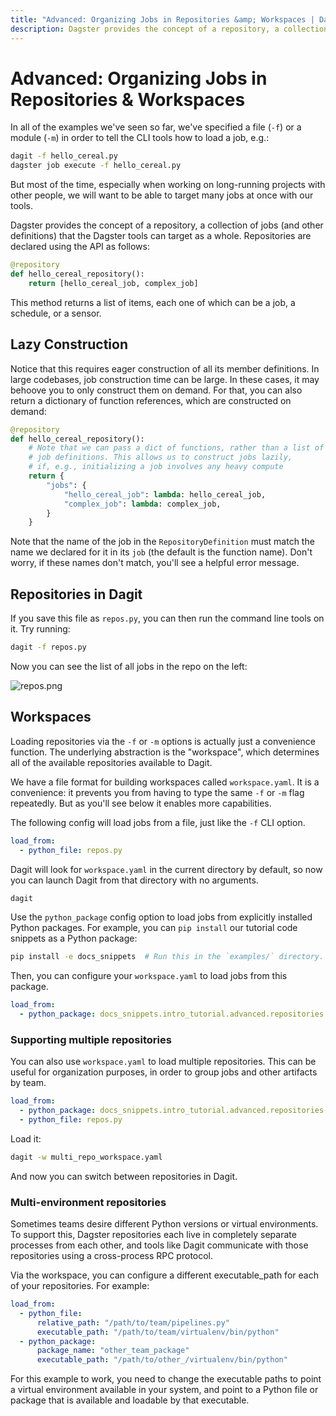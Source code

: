 ```yaml
---
title: "Advanced: Organizing Jobs in Repositories &amp; Workspaces | Dagster"
description: Dagster provides the concept of a repository, a collection of jobs (and other definitions) that the Dagster tools can target as a whole.
---
```


# Advanced: Organizing Jobs in Repositories & Workspaces

<CodeReferenceLink filePath="examples/docs_snippets/docs_snippets/intro_tutorial/advanced/repositories/" />

In all of the examples we've seen so far, we've specified a file (`-f`) or a module (`-m`) in order to tell the CLI tools how to load a job, e.g.:

```bash
dagit -f hello_cereal.py
dagster job execute -f hello_cereal.py
```

But most of the time, especially when working on long-running projects with other people, we will want to be able to target many jobs at once with our tools.

Dagster provides the concept of a repository, a collection of jobs (and other definitions) that the Dagster tools can target as a whole. Repositories are declared using the <PyObject
module="dagster" object="RepositoryDefinition" /> API as follows:

```python file=/intro_tutorial/advanced/repositories/repos.py startafter=start_repos_marker_0 endbefore=end_repos_marker_0
@repository
def hello_cereal_repository():
    return [hello_cereal_job, complex_job]
```

This method returns a list of items, each one of which can be a job, a schedule, or a sensor.

## Lazy Construction

Notice that this requires eager construction of all its member definitions. In large codebases, job construction time can be large. In these cases, it may behoove you to only construct them on demand. For that, you can also return a dictionary of function references, which are constructed on demand:

```python file=/intro_tutorial/advanced/repositories/lazy_repos.py startafter=start_lazy_repos_marker_0 endbefore=end_lazy_repos_marker_0
@repository
def hello_cereal_repository():
    # Note that we can pass a dict of functions, rather than a list of
    # job definitions. This allows us to construct jobs lazily,
    # if, e.g., initializing a job involves any heavy compute
    return {
        "jobs": {
            "hello_cereal_job": lambda: hello_cereal_job,
            "complex_job": lambda: complex_job,
        }
    }
```

Note that the name of the job in the `RepositoryDefinition` must match the name we declared for it in its `job` (the default is the function name). Don't worry, if these names don't match, you'll see a helpful error message.

## Repositories in Dagit

If you save this file as `repos.py`, you can then run the command line tools on it. Try running:

```bash
dagit -f repos.py
```

Now you can see the list of all jobs in the repo on the left:

<Image
alt="repos.png"
src="/images/tutorial/repos.png"
width={4018}
height={3062}
/>

## Workspaces

Loading repositories via the `-f` or `-m` options is actually just a convenience function. The underlying abstraction is the "workspace", which determines all of the available repositories available to Dagit.

We have a file format for building workspaces called `workspace.yaml`. It is a convenience: it prevents you from having to type the same `-f` or `-m` flag repeatedly. But as you'll see below it enables more capabilities.

The following config will load jobs from a file, just like the `-f` CLI option.

```YAML caption=workspace.yaml
load_from:
  - python_file: repos.py
```

Dagit will look for `workspace.yaml` in the current directory by default, so now you can launch Dagit from that directory with no arguments.

```bash
dagit
```

Use the `python_package` config option to load jobs from explicitly installed Python packages. For example, you can `pip install` our tutorial code snippets as a Python package:

```bash
pip install -e docs_snippets  # Run this in the `examples/` directory.
```

Then, you can configure your `workspace.yaml` to load jobs from this package.

```yaml file=/intro_tutorial/advanced/repositories/workspace.yaml
load_from:
  - python_package: docs_snippets.intro_tutorial.advanced.repositories.repos
```

### Supporting multiple repositories

You can also use `workspace.yaml` to load multiple repositories. This can be useful for organization purposes, in order to group jobs and other artifacts by team.

```yaml file=/intro_tutorial/advanced/repositories/multi_repo_workspace.yaml
load_from:
  - python_package: docs_snippets.intro_tutorial.advanced.repositories.repos
  - python_file: repos.py
```

Load it:

```bash
dagit -w multi_repo_workspace.yaml
```

And now you can switch between repositories in Dagit.

### Multi-environment repositories

Sometimes teams desire different Python versions or virtual environments. To support this, Dagster repositories each live in completely separate processes from each other, and tools like Dagit communicate with those repositories using a cross-process RPC protocol.

Via the workspace, you can configure a different executable_path for each of your repositories. For example:

```yaml file=/intro_tutorial/advanced/repositories/multi_python_env_workspace_example.yaml
load_from:
  - python_file:
      relative_path: "/path/to/team/pipelines.py"
      executable_path: "/path/to/team/virtualenv/bin/python"
  - python_package:
      package_name: "other_team_package"
      executable_path: "/path/to/other_/virtualenv/bin/python"
```

For this example to work, you need to change the executable paths to point a virtual environment available in your system, and point to a Python file or package that is available and loadable by that executable.

<br />

<br />
